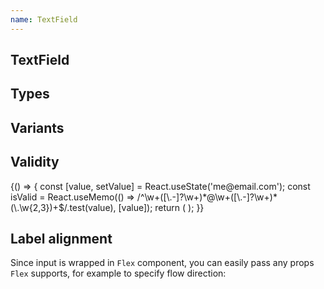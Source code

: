 ```yaml
---
name: TextField
---
```



## TextField

<Playground>
  <Flex flow="row" space="md" css={{ p: '$6', bc: '$gray50' }}>
    <TextField label="Enter your name" placeholder="John Doe" />
    <TextField label="Enter your name" placeholder="John Doe" disabled />
    <TextField label="Enter your name" placeholder="John Doe" readOnly />
  </Flex>
</Playground>

## Types

<Playground>
  <Box css={{ p: '$6', bc: '$gray50' }}>
    <Flex space="md" cross="stretch" display="inline">
      <TextField label="Email address" secondaryLabel="(required)" type="email" />
      <TextField label="Password" secondaryLabel="(required)" type="password" />
      <TextField label="Your birth day" type="date" />
      <TextField label="Your age" type="number" min="18" />
      <TextField label="City" type="search" placeholder="Tartu" />
    </Flex>
  </Box>
</Playground>

## Variants

<Playground>
  <Flex space="lg" css={{ p: '$6', bc: '$gray50' }}>
    <Flex flow="row" space="md">
      <TextField label="Enter your name" placeholder="John Doe" />
      <TextField label="Enter your name" placeholder="John Doe" disabled />
    </Flex>
    <Flex flow="row" space="md">
      <TextField variant="underlined" label="Enter your name" placeholder="John Doe" />
      <TextField variant="underlined" label="Enter your name" placeholder="John Doe" disabled />
    </Flex>
  </Flex>
</Playground>

## Validity

<Playground>
  {() => {
    const [value, setValue] = React.useState('me@email.com');
    const isValid = React.useMemo(() => /^\w+([\.-]?\w+)*@\w+([\.-]?\w+)*(\.\w{2,3})+$/.test(value), [value]);
    return (
      <Box css={{ p: '$6', bc: '$gray50' }}>
        <Flex space="md" css={{ width: '$56' }}>
          <TextField
            cross="stretch"
            validity={isValid ? 'valid' : 'invalid'}
            hint={!isValid ? 'Check that your email is typed correctly' : ' '}
            placeholder="john.doe@mail.com"
            value={value}
            onChange={setValue}
            label="Email"
          />
        </Flex>
      </Box>
    );
  }}
</Playground>

## Label alignment

Since input is wrapped in `Flex` component, you can easily pass any props `Flex` supports,
for example to specify flow direction:

<Playground>
  <Box css={{ p: '$6', bc: '$gray50' }}>
    <Box css={{ width: '420px', tablet: { width: '300px' } }}>
      <TextField
        label="Enter your name"
        flow={{ initial: 'row', tablet: 'column' }}
        space={{ initial: '$6', tablet: '$1' }}
        placeholder="John Doe"
        hint="Real name will help your friends to find you!"
      />
    </Box>
  </Box>
</Playground>
